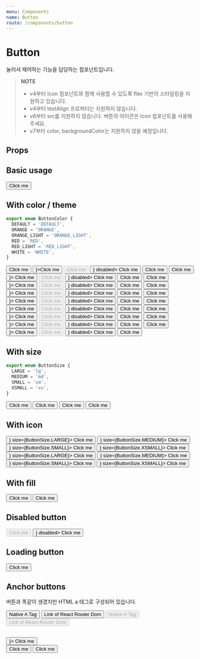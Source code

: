 ```yaml
---
menu: Components
name: Button
route: /components/button
---
```



# Button

눌러서 제어하는 기능을 담당하는 컴포넌트입니다.

> **NOTE**
>
> - v4부터 Icon 컴포넌트와 함께 사용할 수 있도록 flex 기반의 스타일링을 지원하고 있습니다.
> - v4부터 textAlign 프로퍼티는 지원하지 않습니다.
> - v6부터 src를 지원하지 않습니다. 버튼의 아이콘은 Icon 컴포넌트를 사용해주세요.
> - v7부터 color, backgroundColor는 지원하지 않을 예정입니다.

## Props

<PropsTable of={Button} />

## Basic usage

<Playground>
  <Button>Click me</Button>
</Playground>

## With color / theme

```ts
export enum ButtonColor {
  DEFAULT = 'DEFAULT',
  ORANGE = 'ORANGE',
  ORANGE_LIGHT = 'ORANGE_LIGHT',
  RED = 'RED',
  RED_LIGHT = 'RED_LIGHT',
  WHITE = 'WHITE',
}
```

<Playground>
  <PlayGroundContainer>
    <Button>Click me</Button>
    <Button leftIcon={<Icon.Add />}>Click me</Button>
    <Button disabled>Click me</Button>
    <Button leftIcon={<Icon.Add />} disabled>
      Click me
    </Button>
    <Button loading>Click me</Button>
  </PlayGroundContainer>
  <PlayGroundContainer theme={Theme.dark}>
    <Button theme={Theme.dark}>Click me</Button>
    <Button theme={Theme.dark} leftIcon={<Icon.Add />}>
      Click me
    </Button>
    <Button theme={Theme.dark} disabled>
      Click me
    </Button>
    <Button theme={Theme.dark} leftIcon={<Icon.Add />} disabled>
      Click me
    </Button>
    <Button theme={Theme.dark} loading>
      Click me
    </Button>
  </PlayGroundContainer>
  <PlayGroundContainer>
    <Button color={ButtonColor.ORANGE}>Click me</Button>
    <Button color={ButtonColor.ORANGE} leftIcon={<Icon.Add />}>
      Click me
    </Button>
    <Button color={ButtonColor.ORANGE} disabled>
      Click me
    </Button>
    <Button color={ButtonColor.ORANGE} leftIcon={<Icon.Add />} disabled>
      Click me
    </Button>
    <Button color={ButtonColor.ORANGE} loading>
      Click me
    </Button>
  </PlayGroundContainer>
  <PlayGroundContainer>
    <Button color={ButtonColor.ORANGE_LIGHT}>Click me</Button>
    <Button color={ButtonColor.ORANGE_LIGHT} leftIcon={<Icon.Add />}>
      Click me
    </Button>
    <Button color={ButtonColor.ORANGE_LIGHT} disabled>
      Click me
    </Button>
    <Button color={ButtonColor.ORANGE_LIGHT} leftIcon={<Icon.Add />} disabled>
      Click me
    </Button>
    <Button color={ButtonColor.ORANGE_LIGHT} loading>
      Click me
    </Button>
  </PlayGroundContainer>
  <PlayGroundContainer>
    <Button color={ButtonColor.RED}>Click me</Button>
    <Button color={ButtonColor.RED} leftIcon={<Icon.Add />}>
      Click me
    </Button>
    <Button color={ButtonColor.RED} disabled>
      Click me
    </Button>
    <Button color={ButtonColor.RED} leftIcon={<Icon.Add />} disabled>
      Click me
    </Button>
    <Button color={ButtonColor.RED} loading>
      Click me
    </Button>
  </PlayGroundContainer>
  <PlayGroundContainer>
    <Button color={ButtonColor.RED_LIGHT}>Click me</Button>
    <Button color={ButtonColor.RED_LIGHT} leftIcon={<Icon.Add />}>
      Click me
    </Button>
    <Button color={ButtonColor.RED_LIGHT} disabled>
      Click me
    </Button>
    <Button color={ButtonColor.RED_LIGHT} leftIcon={<Icon.Add />} disabled>
      Click me
    </Button>
    <Button color={ButtonColor.RED_LIGHT} loading>
      Click me
    </Button>
  </PlayGroundContainer>
  <PlayGroundContainer>
    <Button color={ButtonColor.BLUE}>Click me</Button>
    <Button color={ButtonColor.BLUE} leftIcon={<Icon.Add />}>
      Click me
    </Button>
    <Button color={ButtonColor.BLUE} disabled>
      Click me
    </Button>
    <Button color={ButtonColor.BLUE} leftIcon={<Icon.Add />} disabled>
      Click me
    </Button>
    <Button color={ButtonColor.BLUE} loading>
      Click me
    </Button>
  </PlayGroundContainer>
  <PlayGroundContainer>
    <Button color={ButtonColor.BLUE_LIGHT}>Click me</Button>
    <Button color={ButtonColor.BLUE_LIGHT} leftIcon={<Icon.Add />}>
      Click me
    </Button>
    <Button color={ButtonColor.BLUE_LIGHT} disabled>
      Click me
    </Button>
    <Button color={ButtonColor.BLUE_LIGHT} leftIcon={<Icon.Add />} disabled>
      Click me
    </Button>
    <Button color={ButtonColor.BLUE_LIGHT} loading>
      Click me
    </Button>
  </PlayGroundContainer>
  <PlayGroundContainer theme={Theme.dark}>
    <Button color={ButtonColor.WHITE}>Click me</Button>
    <Button color={ButtonColor.WHITE} leftIcon={<Icon.Add />}>
      Click me
    </Button>
    <Button color={ButtonColor.WHITE} disabled>
      Click me
    </Button>
    <Button color={ButtonColor.WHITE} leftIcon={<Icon.Add />} disabled>
      Click me
    </Button>
    <Button color={ButtonColor.WHITE} loading>
      Click me
    </Button>
  </PlayGroundContainer>
</Playground>

## With size

```ts
export enum ButtonSize {
  LARGE = 'lg',
  MEDIUM = 'md',
  SMALL = 'sm',
  XSMALL = 'xs',
}
```

<Playground>
  <PlayGroundContainer>
    <Button size={ButtonSize.LARGE}>Click me</Button>
    <Button size={ButtonSize.MEDIUM}>Click me</Button>
    <Button size={ButtonSize.SMALL}>Click me</Button>
    <Button size={ButtonSize.XSMALL}>Click me</Button>
  </PlayGroundContainer>
</Playground>

## With icon

<Playground>
  <PlayGroundContainer>
    <Button leftIcon={<Icon.Heart />} size={ButtonSize.LARGE}>
      Click me
    </Button>
    <Button leftIcon={<Icon.Heart />} size={ButtonSize.MEDIUM}>
      Click me
    </Button>
    <Button leftIcon={<Icon.Heart />} size={ButtonSize.SMALL}>
      Click me
    </Button>
    <Button leftIcon={<Icon.Heart />} size={ButtonSize.XSMALL}>
      Click me
    </Button>
  </PlayGroundContainer>
  <PlayGroundContainer>
    <Button rightIcon={<Icon.HeartOutline />} size={ButtonSize.LARGE}>
      Click me
    </Button>
    <Button rightIcon={<Icon.HeartOutline />} size={ButtonSize.MEDIUM}>
      Click me
    </Button>
    <Button rightIcon={<Icon.HeartOutline />} size={ButtonSize.SMALL}>
      Click me
    </Button>
    <Button rightIcon={<Icon.HeartOutline />} size={ButtonSize.XSMALL}>
      Click me
    </Button>
  </PlayGroundContainer>
</Playground>

## With fill

<Playground>
  <PlayGroundContainer>
    <Button>Click me</Button>
    <Button fill>Click me</Button>
  </PlayGroundContainer>
</Playground>

## Disabled button

<Playground>
  <PlayGroundContainer>
    <Button disabled>Click me</Button>
    <Button rightIcon={<Icon.Heart />} disabled>
      Click me
    </Button>
  </PlayGroundContainer>
</Playground>

## Loading button

<Playground>
  <Button loading>Click me</Button>
</Playground>

## Anchor buttons

버튼과 똑같이 생겼지만 HTML a 태그로 구성되어 있습니다.

<Playground>
  <PlayGroundContainer>
    <Button href="/" target="_blank">
      Native A Tag
    </Button>
    <Button to="/" target="_blank">
      Link of React Router Dom
    </Button>
  </PlayGroundContainer>
  <PlayGroundContainer>
    <Button href="/" target="_blank" disabled>
      Native A Tag
    </Button>
    <Button to="/" target="_blank" disabled>
      Link of React Router Dom
    </Button>
  </PlayGroundContainer>
</Playground>

##

<Playground>
  <PlayGroundContainer>
    <Button size="xs" variant="default" theme={Theme.dark} leftIcon={<Icon.Heart />}>
      Click me
    </Button>
    <div style={{ display: 'flex' }}>
      <Button>Click me</Button>
      <Button fill color={ButtonColor.ORANGE}>
        Click me
      </Button>
    </div>
  </PlayGroundContainer>
</Playground>
